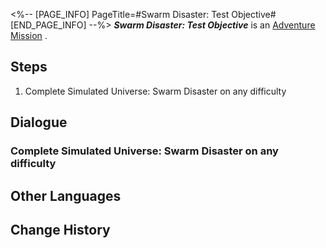 <%-- [PAGE_INFO]
PageTitle=#Swarm Disaster: Test Objective#
[END_PAGE_INFO] --%>
{{Stub|Dialogue.}}
{{Mission Infobox
|id            = 8013110
|title         = 
|image         = <!--Mission Swarm Disaster: Test Objective.png-->
|type          = Adventure
|event_name    = 
|chapter       = 
|requirements  = 
* [[Adventure Mission]] ''[[Swarm Disaster: Experimental Teaching (II)]]'' completed
* Reach [[Trailblaze Level]] 21
|summary       = <!--official mission summary from Fate's Atlas-->
|characters    = Trailblazer
|startLocation = [[<!--starting world-->]] - [[<!--starting area-->]]
|world         = <!--starting world-->
|area          = <!--starting area-->
|prev          = Swarm Disaster: Experimental Teaching (II)
|next          = 
|exp           = 
|credits       = 10000
|stellarJade   = 
|other         = {{Card List|}}
}}
'''''Swarm Disaster: Test Objective''''' is an [[Adventure Mission]]<!--in [world]-->.

==Steps==
# Complete Simulated Universe: Swarm Disaster on any difficulty

<!--
==Gameplay Notes==

--><!--
==Trial Character==

-->
==Dialogue==
{{Stub Dialogue}}
===Complete Simulated Universe: Swarm Disaster on any difficulty===
{{Mission Description|type=adventure|location=<!--to be added-->|Herta, Ruan Mei, Screwllum, and Stephen have joined forces to bring about the Simulated Universe's first major update! The three planes are now active within the Simulated Universe. At the same time, Herta had the idea to use the Audience Chamber to get you closer to the Aeons faster. Here, using computational data, she has simulated and saved instances of numerous Pathstriders across the span of history. You can imitate them to gain "power" from various Paths. After all, it is only through active practice of piety toward each of the Paths that one draws the attention of the Aeons.}}
{{Dialogue Start}}
:{{tx}}
{{Dialogue End}}

==Other Languages==
{{Other Languages
|en   = Swarm Disaster: Test Objective
|zhs  = 寰宇蝗灾：测试目标
|zht  = 寰宇蝗災：測試目標
|ja   = 宇宙の蝗害：テスト目標
|ko   = 곤충 떼 재난: 테스트 목표
|es   = La Plaga: Objetivo de simulación
|fr   = Désastre de l'Essaim&nbsp;: Objectif du test
|ru   = Нашествие роя: Цель бета-теста
|th   = หายนะแห่งมวลแมลง: เป้าหมายการทดสอบ
|vi   = Thảm Họa Đàn Côn Trùng: Mục Tiêu Thử Nghiệm
|de   = Schwarmkatastrophe: Ziel des Betatests
|id   = Bencana Swarm: Tujuan Uji Coba
|pt   = O Desastre do Enxame: Objetivo do Teste
}}

==Change History==
{{Change History|1.3}}
